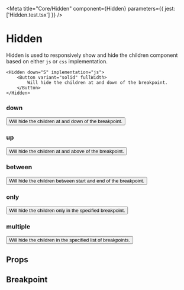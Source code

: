 
<Meta title="Core/Hidden" component={Hidden} parameters={{ jest: ['Hidden.test.tsx'] }} />

# Hidden

Hidden is used to responsively show and hide the children component based on either `js` or `css` implementation.

```tsx
<Hidden down="S" implementation="js">
    <Button variant="solid" fullWidth>
        Will hide the children at and down of the breakpoint.
    </Button>
</Hidden>
```

### down

<Preview withToolbar>
    <Story name="down">
        <Hidden down={select('down', ['S', 'M', 'L', 'XL'], 'M')} implementation={select('implementation', ['js', 'css'], 'js')}>
            <Button variant="solid" fullWidth>
                Will hide the children at and down of the breakpoint.
            </Button>
        </Hidden>
    </Story>
</Preview>

### up

<Preview withToolbar>
    <Story name="up">
        <Hidden up={select('up', ['S', 'M', 'L', 'XL'], 'XL')} implementation={select('implementation', ['js', 'css'], 'js')}>
            <Button variant="solid" fullWidth>
                Will hide the children at and above of the breakpoint.
            </Button>
        </Hidden>
    </Story>
</Preview>

### between

<Preview withToolbar>
    <Story name="between">
        <Hidden
            between={{ start: select('start', ['S', 'M', 'L', 'XL'], 'S'), end: select('end', ['S', 'M', 'L', 'XL'], 'M') }}
            implementation={select('implementation', ['js', 'css'], 'js')}
        >
            <Button variant="solid" fullWidth>
                Will hide the children between start and end of the breakpoint.
            </Button>
        </Hidden>
    </Story>
</Preview>

### only

<Preview withToolbar>
    <Story name="only">
        <Hidden down={select('only', ['S', 'M', 'L', 'XL'], 'S')} implementation={select('implementation', ['js', 'css'], 'js')}>
            <Button variant="solid" fullWidth>
                Will hide the children only in the specified breakpoint.
            </Button>
        </Hidden>
    </Story>
</Preview>

### multiple

<Preview withToolbar>
    <Story name="multiple">
        <Hidden multiple={array('array', ['S', 'M'], ',')} implementation={select('implementation', ['js', 'css'], 'js')}>
            <Button variant="solid" fullWidth>
                Will hide the children in the specified list of breakpoints.
            </Button>
        </Hidden>
    </Story>
</Preview>

## Props

<Props of={Hidden} />

## Breakpoint

<Props of={BreakPointsThemeInterface} />
